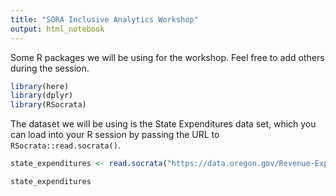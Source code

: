 ```yaml
---
title: "SORA Inclusive Analytics Workshop"
output: html_notebook
---
```


Some R packages we will be using for the workshop. Feel free to add others during the session. 

```r
library(here)
library(dplyr)
library(RSocrata)
```

The dataset we will be using is the State Expenditures data set, which you can load into your R session by passing the URL to `RSocrata::read.socrata()`. 

```r
state_expenditures <- read.socrata("https://data.oregon.gov/Revenue-Expense/Agency-Expenditures-Multi-Year-Report/y9g9-xsxs")

state_expenditures
```